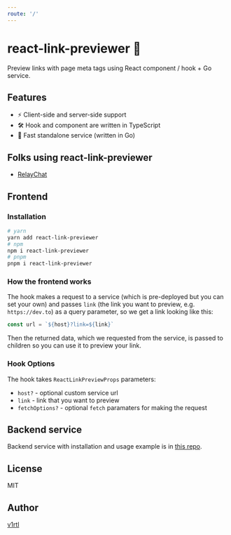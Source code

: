 ```yaml
---
route: '/'
---
```


# react-link-previewer 📰

Preview links with page meta tags using React component / hook + Go service.

## Features

- ⚡ Client-side and server-side support
- 🛠️ Hook and component are written in TypeScript
- 🚀 Fast standalone service (written in Go)

## Folks using react-link-previewer

- [RelayChat](https://relaychat.app/)

## Frontend

### Installation

```sh
# yarn
yarn add react-link-previewer
# npm
npm i react-link-previewer
# pnpm
pnpm i react-link-previewer
```

### How the frontend works

The hook makes a request to a service (which is pre-deployed but you can set your own) and passes `link` (the link you want to preview, e.g. `https://dev.to`) as a query parameter, so we get a link looking like this:

```js
const url = `${host}?link=${link}`
```

Then the returned data, which we requested from the service, is passed to children so you can use it to preview your link.

### Hook Options

The hook takes `ReactLinkPreviewProps` parameters:

- `host?` - optional custom service url
- `link` - link that you want to preview
- `fetchOptions?` - optional `fetch` paramaters for making the request

## Backend service

Backend service with installation and usage example is in [this repo](https://github.com/talentlessguy/og-service/).

## License

MIT

## Author

[v1rtl](https://v1rtl.site)
